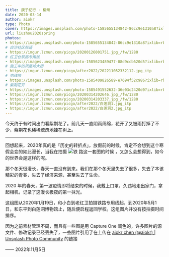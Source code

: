 ```yaml
---
title: 庚子纪行 · 柳州
date: 2020-03-14
author: aiokr
type: Photo
cover: https://images.unsplash.com/photo-1585655134842-86cc9e1310a8?ixlib=rb-4.0.3&ixid=MnwxMjA3fDB8MHxwaG90by1wYWdlfHx8fGVufDB8fHx8&auto=format&fit=crop&w=2070&q=80
url: liuzhou2020spring
photos:
- https://images.unsplash.com/photo-1585655134842-86cc9e1310a8?ixlib=rb-4.0.3&ixid=MnwxMjA3fDB8MHxwaG90by1wYWdlfHx8fGVufDB8fHx8&auto=format&fit=crop&w=2070&q=80
# 白沙社区标语
- https://imgur.lzmun.com/picgo/20200126001751.jpg_/fw/1280
# 红卫仓铁路专用线
- https://images.unsplash.com/photo-1585623489477-08d9ccb620d5?ixlib=rb-4.0.3&ixid=MnwxMjA3fDB8MHxwaG90by1wYWdlfHx8fGVufDB8fHx8&auto=format&fit=crop&w=2070&q=80
# 施工中的凤凰岭大桥
- https://imgur.lzmun.com/picgo/after2022/202211052332112.jpg_itp
# 电线塔
- https://images.unsplash.com/photo-1585409826589-e7694f52c986?ixlib=rb-4.0.3&ixid=MnwxMjA3fDB8MHxwaG90by1wYWdlfHx8fGVufDB8fHx8&auto=format&fit=crop&w=2342&q=80
# 紫荆花开
- https://images.unsplash.com/photo-1585491552632-36e03c2420d0?ixlib=rb-4.0.3&ixid=MnwxMjA3fDB8MHxwaG90by1wYWdlfHx8fGVufDB8fHx8&auto=format&fit=crop&w=2340&q=80
- https://imgur.lzmun.com/picgo/20200314202646.jpg_/fw/1280
- https://imgur.lzmun.com/picgo/20200314203337.jpg_/fw/1280
- https://imgur.lzmun.com/picgo/after2022/白莲洞1.jpg_itp
- https://imgur.lzmun.com/picgo/after2022/白莲洞2.jpg_itp
---
```


今天终于有时间出门看紫荆花了。前几天一直阴雨绵绵，花开了又被雨打掉了不少，紫荆花也稀稀疏疏地挂在树上。

---

回想起来，2020年真的是「历史的转折点」，放假前的时候，肯定不会想到这个寒假会变的如此漫长，当我在拍摄 ![](https://imgur.lzmun.com/picgo/20200126001751.jpg_/fw/1280)铁 路这一套图的时候 ，又怎么会想得到，如今的世界会是这样的呢。

那个冬天很漫长，春天一直没有到来。我们在那个冬天里失去了很多，失去了本该精彩的青春，失去了经济来源，甚至失去了生命。

2020 年的春天，第一波疫情即将结束的时候，我戴上口罩，久违地走出家门，拿起相机，记录了这漫长极夜的第一抹光。

这组图从2020年1月19日，和小白到老红卫拍摄铁路专用线起，到2020年5月1日，和东平到白莲洞博物馆止，随后便启程返回学校。这组图片并没有按拍摄时间排序。

因为之前素材管理不周，而且有一些图是用 Capture One 调色的，许多图片的源文件、修改记录已经丢失了，一些图片引用了在上传在 [aiokr chen (@aiokr) | Unsplash Photo Community](https://unsplash.com/@aiokr) 的链接

—— 2022年11月5日